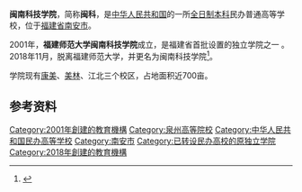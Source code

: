 '''闽南科技学院'''，简称'''闽科'''，是[[中华人民共和国|中华人民共和国]]的一所[[全日制|全日制]][[本科|本科]]民办普通高等学校，位于[[福建省|福建省]][[南安市|南安市]]。

2001年，'''福建师范大学闽南科技学院'''成立，是福建省首批设置的独立学院之一 。2018年11月，脱离福建师范大学，并更名为闽南科技学院<ref>{{Cite web |url=http://kaoshi.edu.sina.com.cn/college/c/overview/12992.shtml |title=学校简介 |accessdate=2018-03-13 |archive-date=2018-03-14 |archive-url=https://web.archive.org/web/20180314042517/http://kaoshi.edu.sina.com.cn/college/c/overview/12992.shtml |dead-url=no }}</ref>。

学院现有[[康美镇|康美]]、[[美林街道|美林]]、江北三个校区，占地面积近700亩。

==参考资料==
{{reflist}}

{{福建高等院校}}
{{民办大学}}

[[Category:2001年創建的教育機構|Category:2001年創建的教育機構]]
[[Category:泉州高等院校|Category:泉州高等院校]]
[[Category:中华人民共和国民办高等学校|Category:中华人民共和国民办高等学校]]
[[Category:南安市|Category:南安市]]
[[Category:已转设民办高校的原独立学院|Category:已转设民办高校的原独立学院]]
[[Category:2018年創建的教育機構|Category:2018年創建的教育機構]]